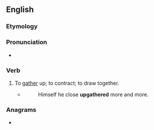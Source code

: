 ==English==

===Etymology===
{{prefix|en|up|gather}}

===Pronunciation===
* {{IPA|en|/ʌpˈɡæðə(ɹ)/}}

===Verb===
{{en-verb}}

# {{lb|en|obsolete}} To [[gather]] up; to contract; to draw together.
#* {{rfdatek|en|Edmund Spenser}}
#*: Himself he close '''upgathered''' more and more.

===Anagrams===
* {{anagrams|en|a=aeghprtu|gather up}}